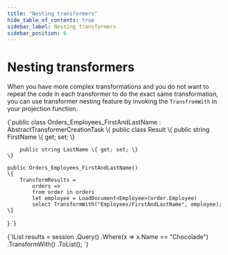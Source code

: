 ```yaml
---
title: "Nesting transformers"
hide_table_of_contents: true
sidebar_label: Nesting transformers
sidebar_position: 6
---
```



# Nesting transformers

When you have more complex transformations and you do not want to repeat the code in each transformer to do the exact same transformation, you can use transformer nesting feature by invoking the `TransfromWith` in your projection function.

<TabItem value="transformers_1" label="transformers_1">
<CodeBlock language="csharp">
{`public class Orders_Employees_FirstAndLastName : AbstractTransformerCreationTask<Order>
\{
	public class Result
	\{
		public string FirstName \{ get; set; \}

		public string LastName \{ get; set; \}
	\}

	public Orders_Employees_FirstAndLastName()
	\{
		TransformResults =
			orders =>
			from order in orders
			let employee = LoadDocument<Employee>(order.Employee)
			select TransformWith("Employees/FirstAndLastName", employee);
	\}
\}
`}
</CodeBlock>
</TabItem>

<TabItem value="transformers_2" label="transformers_2">
<CodeBlock language="csharp">
{`IList<Orders_Employees_FirstAndLastName.Result> results = session
	.Query<Product>()
	.Where(x => x.Name == "Chocolade")
	.TransformWith<Orders_Employees_FirstAndLastName, Orders_Employees_FirstAndLastName.Result>()
	.ToList();
`}
</CodeBlock>
</TabItem>

